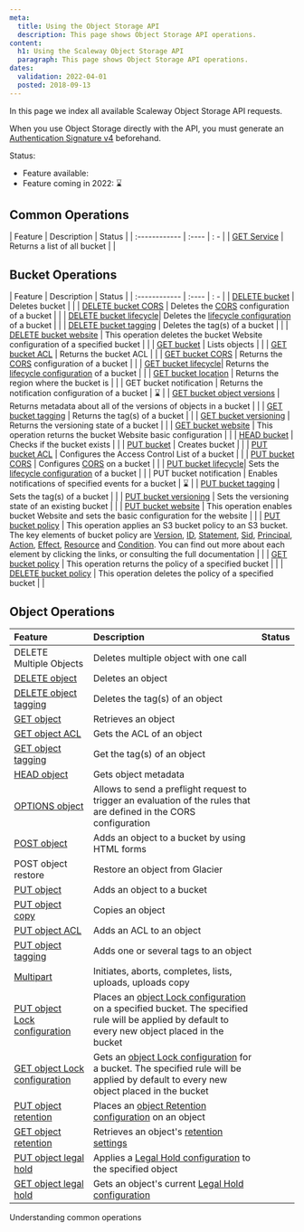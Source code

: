 ```yaml
---
meta:
  title: Using the Object Storage API
  description: This page shows Object Storage API operations.
content:
  h1: Using the Scaleway Object Storage API
  paragraph: This page shows Object Storage API operations.
dates:
  validation: 2022-04-01
  posted: 2018-09-13
---
```


In this page we index all available Scaleway Object Storage API requests.

<Message type="note">

When you use Object Storage directly with the API, you must generate an [Authentication Signature v4](/storage/object/api-cli/generate-aws4-auth-signature) beforehand.

</Message>

Status:
  - Feature available: <Icon name="validate" /> 
  - Feature coming in 2022: ⌛

## Common Operations

| Feature | Description | Status |
| :------------ | :---- | : - |
|  [GET Service](/storage/object/api-cli/common-operations/#get-service) | Returns a list of all bucket | <Icon name="validate" /> |


## Bucket Operations

| Feature | Description | Status |
| :------------ | :---- | : - |
|  [DELETE bucket](/storage/object/api-cli/bucket-operations/#delete-bucket) |  Deletes bucket | <Icon name="validate" /> |
|  [DELETE bucket CORS](/storage/object/api-cli/bucket-operations/#delete-bucket-cors) |  Deletes the [CORS](https://en.wikipedia.org/wiki/Cross-origin_resource_sharing) configuration of a bucket | <Icon name="validate" /> |
|  [DELETE bucket lifecycle](/storage/object/api-cli/bucket-operations/#delete-bucket-lifecycle)|  Deletes the [lifecycle configuration](/storage/object/api-cli/lifecycle-rules-api/) of a bucket | <Icon name="validate" /> |
|  [DELETE bucket tagging](/storage/object/api-cli/bucket-operations/#delete-bucket-tagging) |  Deletes the tag(s) of a bucket | <Icon name="validate" /> |
|  [DELETE bucket website](/storage/object/api-cli/bucket-operations/#delete-bucket-website) |  This operation deletes the bucket Website configuration of a specified bucket | <Icon name="validate" /> |
|  [GET bucket](/storage/object/api-cli/bucket-operations/#get-bucket-(list-objects)) |  Lists objects | <Icon name="validate" /> |
|  [GET bucket ACL](/storage/object/api-cli/bucket-operations/#get-bucket-acl) |  Returns the bucket ACL | <Icon name="validate" /> |
|  [GET bucket CORS](/storage/object/api-cli/bucket-operations/#get-bucket-cors) |  Returns the [CORS](https://en.wikipedia.org/wiki/Cross-origin_resource_sharing) configuration of a bucket | <Icon name="validate" /> |
|  [GET bucket lifecycle](/storage/object/api-cli/bucket-operations/#get-bucket-lifecycle)|  Returns the [lifecycle configuration](/storage/object/api-cli/lifecycle-rules-api/) of a bucket | <Icon name="validate" /> |
|  [GET bucket location](/storage/object/api-cli/bucket-operations/#get-bucket-location) |  Returns the region where the bucket is | <Icon name="validate" /> |
|  GET bucket notification | Returns the notification configuration of a bucket | ⌛ |
|  [GET bucket object versions](/storage/object/api-cli/bucket-operations/#get-bucket-object-version) |  Returns metadata about all of the versions of objects in a bucket | <Icon name="validate" /> |
|  [GET bucket tagging](/storage/object/api-cli/bucket-operations/#get-bucket-tagging) |  Returns the tag(s) of a bucket | <Icon name="validate" /> |
|  [GET bucket versioning](/storage/object/api-cli/bucket-operations/#get-bucket-versioning) |  Returns the versioning state of a bucket | <Icon name="validate" /> |
|  [GET bucket website](/storage/object/api-cli/bucket-operations/#get-bucket-website) |  This operation returns the bucket Website basic configuration | <Icon name="validate" /> |
|  [HEAD bucket](/storage/object/api-cli/bucket-operations/#head-bucket) |  Checks if the bucket exists | <Icon name="validate" /> |
|  [PUT bucket](/storage/object/api-cli/bucket-operations/#put-bucket) |  Creates bucket | <Icon name="validate" /> |
|  [PUT bucket ACL](/storage/object/api-cli/bucket-operations/#put-bucket-acl) |  Configures the Access Control List of a bucket | <Icon name="validate" /> |
|  [PUT bucket CORS](/storage/object/api-cli/bucket-operations/#put-bucket-cors) |  Configures [CORS](https://en.wikipedia.org/wiki/Cross-origin_resource_sharing) on a bucket | <Icon name="validate" /> |
|  [PUT bucket lifecycle](/storage/object/api-cli/bucket-operations/#put-bucket-lifecycle)|  Sets the [lifecycle configuration](/storage/object/api-cli/lifecycle-rules-api/) of a bucket | <Icon name="validate" /> |
|  PUT bucket notification | Enables notifications of specified events for a bucket | ⌛ |
|  [PUT bucket tagging](/storage/object/api-cli/bucket-operations/#put-bucket-tagging) |  Sets the tag(s) of a bucket | <Icon name="validate" /> |
|  [PUT bucket versioning](/storage/object/api-cli/bucket-operations/#put-bucket-versioning) |  Sets the versioning state of an existing bucket | <Icon name="validate" /> |
|  [PUT bucket website](/storage/object/api-cli/bucket-operations/#put-bucket-website) |  This operation enables bucket Website and sets the basic configuration for the website | <Icon name="validate" /> |
|  [PUT bucket policy](/storage/object/api-cli/bucket-operations/#put-bucket-policy) |  This operation applies an S3 bucket policy to an S3 bucket. The key elements of bucket policy are [Version](/storage/object/api-cli/bucket-policy/#version), [ID](/storage/object/api-cli/bucket-policy/#id), [Statement](/storage/object/api-cli/bucket-policy/#statement), [Sid](/storage/object/api-cli/bucket-policy/#sid), [Principal](/storage/object/api-cli/bucket-policy/#principal), [Action](/storage/object/api-cli/bucket-policy/#action), [Effect](/storage/object/api-cli/bucket-policy/#effect), [Resource](/storage/object/api-cli/bucket-policy/#resource) and [Condition](/storage/object/api-cli/bucket-policy/#condition). You can find out more about each element by clicking the links, or consulting the full documentation | <Icon name="validate" /> |
|  [GET bucket policy](/storage/object/api-cli/bucket-operations/#get-bucket-policy) |  This operation returns the policy of a specified bucket | <Icon name="validate" /> |
|  [DELETE bucket policy](/storage/object/api-cli/bucket-operations/#delete-bucket-policy) |  This operation deletes the policy of a specified bucket | <Icon name="validate" /> |


## Object Operations

| Feature | Description | Status |
| :------------ | :---- | :- |
|  DELETE Multiple Objects |  Deletes multiple object with one call | <Icon name="validate" /> |
|  [DELETE object](/storage/object/api-cli/object-operations/#delete-object) |  Deletes an object | <Icon name="validate" /> |
|  [DELETE object tagging](/storage/object/api-cli/object-operations/#delete-object-tagging) |  Deletes the tag(s) of an object | <Icon name="validate" /> |
|  [GET object](/storage/object/api-cli/object-operations/#get-object) |  Retrieves an object | <Icon name="validate" /> |
|  [GET object ACL](/storage/object/api-cli/object-operations/#get-object-acl) |  Gets the ACL of an object | <Icon name="validate" /> |
|  [GET object tagging](/storage/object/api-cli/object-operations/#get-object-tagging) |  Get the tag(s) of an object | <Icon name="validate" /> |
|  [HEAD object](/storage/object/api-cli/object-operations/#head-object) |  Gets object metadata | <Icon name="validate" /> |
|  [OPTIONS object](/storage/object/api-cli/object-operations/#-options-object) |  Allows to send a preflight request to trigger an evaluation of the rules that are defined in the CORS configuration | <Icon name="validate" /> |
|  [POST object](/storage/object/api-cli/object-operations/#post-object) |  Adds an object to a bucket by using HTML forms | <Icon name="validate" /> |
| POST object restore |  Restore an object from Glacier | <Icon name="validate" /> |
|  [PUT object](/storage/object/api-cli/object-operations/#put-object) |  Adds an object to a bucket | <Icon name="validate" /> |
|  [PUT object copy](/storage/object/api-cli/object-operations/#put-object-copy) |  Copies an object | <Icon name="validate" /> |
|  [PUT object ACL](/storage/object/api-cli/object-operations/#put-object-acl) |  Adds an ACL to an object | <Icon name="validate" /> |
|  [PUT object tagging](/storage/object/api-cli/object-operations/#put-object-tagging) |  Adds one or several tags to an object | <Icon name="validate" /> |
|  [Multipart](/storage/object/api-cli/object-operations/#multipart-uploads) |  Initiates, aborts, completes, lists, uploads, uploads copy | <Icon name="validate" /> |
|  [PUT object Lock configuration](/storage/object/api-cli/object-operations/#put-object-Lock-configuration) |  Places an [object Lock configuration](https://www.scaleway.com/en/docs/s3-object-lock/) on a specified bucket. The specified rule will be applied by default to every new object placed in the bucket | <Icon name="validate" /> |
|  [GET object Lock configuration](/storage/object/api-cli/object-operations/#get-object-lock-configuration) |  Gets an [object Lock configuration](/storage/object/api-cli/object-lock/) for a bucket. The specified rule will be applied by default to every new object placed in the bucket | <Icon name="validate" /> |
|  [PUT object retention](/storage/object/api-cli/object-operations/#put-object-retention) |  Places an [object Retention configuration](/storage/object/api-cli/object-lock/#how-to-configure-object-retention) on an object | <Icon name="validate" /> |
|  [GET object retention](/storage/object/api-cli/object-operations/#get-object-retention) |  Retrieves an object's [retention settings](/storage/object/api-cli/object-lock/#how-to-configure-object-retention) | <Icon name="validate" /> |
|  [PUT object legal hold](/storage/object/api-cli/object-operations/#put-object-legal-hold) |  Applies a [Legal Hold configuration](/storage/object/api-cli/object-lock/#how-to-manage-object-legal-hold) to the specified object | <Icon name="validate" /> |
|  [GET object legal hold](/storage/object/api-cli/object-operations/#get-object-legal-hold) |  Gets an object's current [Legal Hold configuration](/storage/object/api-cli/object-lock/#how-to-manage-object-legal-hold) | <Icon name="validate" /> | 

<Navigation title="See Also">
  <NextButton to="/storage/object/api-cli/common-operations/">Understanding common operations</NextButton>
</Navigation>
